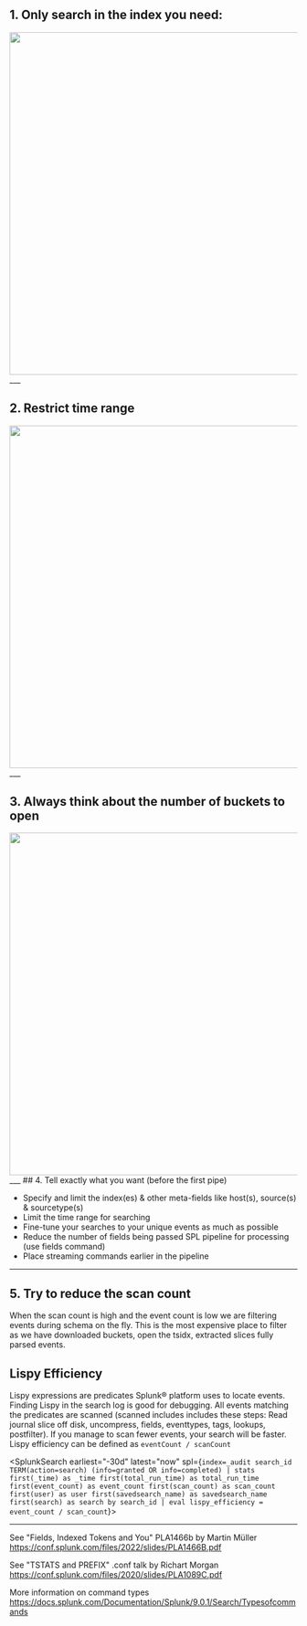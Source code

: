 
## 1. Only search in the index you need:
<img src="/static/app/splunk4champions2/images/only_index.png" width="600" />
___

## 2. Restrict time range 
<img src="/static/app/splunk4champions2/images/time_range.png" width="600" />
___

## 3. Always think about the number of buckets to open
<img src="/static/app/splunk4champions2/images/number_buckets.png" width="600" />
___
## 4. Tell exactly what you want (before the first pipe)

* Specify and limit the index(es) & other meta-fields like host(s), source(s) & sourcetype(s)
* Limit the time range for searching 
* Fine-tune your searches to your unique events as much as possible
* Reduce the number of fields being passed SPL pipeline for processing (use fields command)
* Place streaming commands earlier in the pipeline
___

## 5. Try to reduce the scan count
 When the scan count is high and the event count is low we are filtering events during schema on
the fly.
This is the most expensive place to filter as we have downloaded
buckets, open the tsidx, extracted slices fully parsed events. 

## Lispy Efficiency
Lispy expressions are predicates Splunk® platform uses to locate events. Finding Lispy in the search log is good for debugging. All events matching the predicates are scanned 
(scanned includes includes these steps: Read journal slice off disk, uncompress, fields, eventtypes, tags, lookups, postfilter). If you manage to scan fewer events, your search will be faster. 
Lispy efficiency can be defined as `eventCount / scanCount`

<SplunkSearch earliest="-30d" latest="now" spl={`index=_audit search_id TERM(action=search) (info=granted OR info=completed)
| stats first(_time) as _time first(total_run_time) as total_run_time first(event_count) as event_count first(scan_count) as scan_count first(user) as user first(savedsearch_name) as savedsearch_name first(search) as search by search_id
| eval lispy_efficiency = event_count / scan_count`}>
</SplunkSearch>
____

See "Fields, Indexed Tokens and You" PLA1466b by Martin Müller
https://conf.splunk.com/files/2022/slides/PLA1466B.pdf

See "TSTATS and PREFIX"  .conf talk by Richart Morgan
https://conf.splunk.com/files/2020/slides/PLA1089C.pdf 

More information on command types 
https://docs.splunk.com/Documentation/Splunk/9.0.1/Search/Typesofcommands